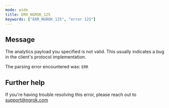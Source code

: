 ```yaml
---
mode: wide
title: ERR_NGROK_125
keywords: ["ERR_NGROK_125", "error 125"]
---
```


## Message

The analytics payload you specified is not valid.
This usually indicates a bug in the client's protocol implementation.

The parsing error encountered was:
`ERR`

## Further help

If you're having trouble resolving this error, please reach out to [support@ngrok.com](mailto:support@ngrok.com?subject=Help%20with%20ERR_NGROK_125)
